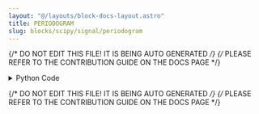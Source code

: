 ```yaml
---
layout: "@/layouts/block-docs-layout.astro"
title: PERIODOGRAM
slug: blocks/scipy/signal/periodogram
---
```


{/* DO NOT EDIT THIS FILE! IT IS BEING AUTO GENERATED */}
{/* PLEASE REFER TO THE CONTRIBUTION GUIDE ON THE DOCS PAGE */}


<PythonDocsDisplay docstring={docstring} />

<details>
<summary>Python Code</summary>

```python
from flojoy import OrderedPair, flojoy, Matrix, Scalar
import numpy as np
from collections import namedtuple
from typing import Literal

import scipy.signal


@flojoy
def PERIODOGRAM(
    default: OrderedPair | Matrix,
    fs: float = 1.0,
    window: str = "boxcar",
    nfft: int = 2,
    detrend: str = "constant",
    return_onesided: bool = True,
    scaling: str = "density",
    axis: int = -1,
    select_return: Literal["f", "Pxx"] = "f",
) -> OrderedPair | Matrix | Scalar:
    """The PERIODOGRAM node is based on a numpy or scipy function.

    The description of that function is as follows:

        Estimate power spectral density using a periodogram.

    Parameters
    ----------
    select_return : 'f', 'Pxx'.
        Select the desired object to return.
        See the respective function docs for descriptors.
    x : array_like
        Time series of measurement values.
    fs : float, optional
        Sampling frequency of the 'x' time series.
        Defaults to 1.0.
    window : str or tuple or array_like, optional
        Desired window to use.
        If 'window' is a string or tuple, it is passed to 'get_window' to
        generate the window values, which are DFT-even by default.
        See 'get_window' for a list of windows and required parameters.
        If 'window' is array_like, it will be used directly as the window
        and its length must be nperseg.
        Defaults to 'boxcar'.
    nfft : int, optional
        Length of the FFT used.
        If 'None', the length of 'x' will be used.
    detrend : str or function or 'False', optional
        Specifies how to detrend each segment.
        If 'detrend' is a string, it is passed as the 'type' argument
        to the 'detrend' function.
        If it is a function, it takes a segment and returns a detrended segment.
        If 'detrend' is 'False', no detrending is done.
        Defaults to 'constant'.
    return_onesided : bool, optional
        If 'True', return a one-sided spectrum for real data.
        If 'False', return a two-sided spectrum.
        Defaults to 'True', but for complex data,
        a two-sided spectrum is always returned.
    scaling : { 'density', 'spectrum' }, optional
        Selects between computing the power spectral density ('density')
        where 'Pxx' has units of V**2/Hz and computing the power
        spectrum ('spectrum') where 'Pxx' has units of V**2, if 'x'
        is measured in V and 'fs' is measured in Hz.
        Defaults to 'density'.
    axis : int, optional
        Axis along which the periodogram is computed;
        the default is over the last axis (i.e. axis=-1).

    Returns
    -------
    DataContainer
        type 'ordered pair', 'scalar', or 'matrix'
    """

    result = scipy.signal.periodogram(
        x=default.y,
        fs=fs,
        window=window,
        nfft=nfft,
        detrend=detrend,
        return_onesided=return_onesided,
        scaling=scaling,
        axis=axis,
    )

    return_list = ["f", "Pxx"]
    if isinstance(result, tuple):
        res_dict = {}
        num = min(len(result), len(return_list))
        for i in range(num):
            res_dict[return_list[i]] = result[i]
        result = res_dict[select_return]
    else:
        result = result._asdict()
        result = result[select_return]

    if isinstance(result, np.ndarray):
        result = OrderedPair(x=default.x, y=result)
    else:
        assert isinstance(
            result, np.number | float | int
        ), f"Expected np.number, float or int for result, got {type(result)}"
        result = Scalar(c=float(result))

    return result

```

[Find this Flojoy Block on GitHub](https://github.com/flojoy-ai/blocks/blob/main/blocks/SCIPY/SIGNAL/PERIODOGRAM/PERIODOGRAM.py)

</details>

{/* DO NOT EDIT THIS FILE! IT IS BEING AUTO GENERATED */}
{/* PLEASE REFER TO THE CONTRIBUTION GUIDE ON THE DOCS PAGE */}
